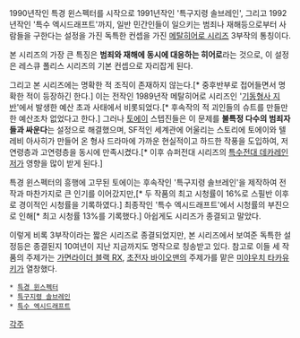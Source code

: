 1990년작인 특경 윈스펙터를 시작으로 1991년작인 '특구지령 솔브레인', 그리고 1992년작인 '특수 엑시드래프트'까지, 일반 민간인들이 일으키는 범죄나 재해등으로부터 사람들을 구한다는 설정을 가진 독특한 컨셉을 가진 [[메탈히어로 시리즈]] 3부작의 통칭이다.

본 시리즈의 가장 큰 특징은 '''범죄와 재해에 동시에 대응하는 히어로'''라는 것으로, 이 설정은 레스큐 폴리스 시리즈의 기본 컨셉으로 자리잡게 된다.

그리고 본 시리즈에는 명확한 적 조직이 존재하지 않는다.[* 중후반부로 접어들면서 명확한 적이 등장하긴 한다.] 이는 전작인 1989년작 메탈히어로 시리즈인 '[[기동형사 지반]]'에서 발생한 예산 초과 사태에서 비롯되었다.[* 후속작의 적 괴인들의 슈트를 만들만한 예산조차 없었다고 한다.] 그러나 [[토에이]] 스텝진들은 이 문제를 '''불특정 다수의 범죄자들과 싸운다'''는 설정으로 해결했으며, SF적인 세계관에 어울리는 스토리에 토에이와 텔레비 아사히가 만들어 온 형사 드라마에 가까운 현실적이고 하드한 작풍을 도입하여, 저연령층과 고연령층을 동시에 만족시켰다.[* 이후 슈퍼전대 시리즈의 [[특수전대 데카레인저]]가 영향을 많이 받게 된다.]

특경 윈스펙터의 흥행에 고무된 토에이는 후속작인 '특구지령 솔브레인'을 제작하여 전작과 마찬가지로 큰 인기를 이어갔지만,[* 두 작품의 최고 시청률이 16%로 스필반 이후로 경이적인 시청률을 기록하였다.] 최종작인 '특수 엑시드래프트'에서 시청률의 부진으로 인해[* 최고 시청률 13%를 기록했다.] 아쉽게도 시리즈가 종결되고 말았다.

이렇게 비록 3부작이라는 짧은 시리즈로 종결되었지만, 본 시리즈에서 보여준 독특한 설정등은 종결된지 10여년이 지난 지금까지도 명작으로 칭송받고 있다. 참고로 이들 세 작품의 주제가는 [[가면라이더 블랙 RX]], [[초전자 바이오맨]]의 주제가를 맡은 [[미야우치 타카유키]]가 열창했다.

 * [[특경 윈스펙터]]
 * [[특구지령 솔브레인]]
 * [[특수 엑시드래프트]]

[[각주]]
